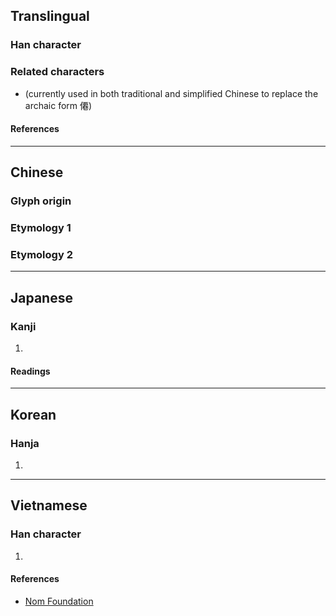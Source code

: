 {{also|仙}}
{{character info/new}}
==Translingual==

===Han character===
{{Han char|rn=9|rad=人|as=11|sn=13|four=21212|canj=OMWU|ids=⿰亻䙴 <small>(TK)</small>,⿰亻⿱䙲巳 <small>(GJ)</small>}}

===Related characters===
* {{l|mul|仙}} (currently used in both traditional and simplified Chinese to replace the archaic form 僊)

====References====
{{Han ref|kx=0115.290|dkj=01055|dj=0246.150|hdz=10209.020|uh=50CA}}

----

==Chinese==

===Glyph origin===
{{Han etym}}

===Etymology 1===
{{zh-see|仙}}

===Etymology 2===
{{zh-see|遷|v}}

----

==Japanese==

===Kanji===
{{ja-kanji|grade=|rs=人11}}

# {{rfdef|ja|sort=人11}}

====Readings====
{{ja-readings
|on=せん
|kun=やまびと, せんにん
}}

----

==Korean==

===Hanja===
{{ko-hanja|hangeul=[[선]]|rv=seon|mr=sŏn}}

# {{rfdef|ko|sort=人11}}

----

==Vietnamese==

===Han character===
{{vi-readings|reading=[[tiên]]|rs=厶09}}

# {{rfdef|vi|sort=厶09}}

====References====
* [http://nomfoundation.org/common/nom_details.php?codepoint=50CA Nom Foundation]